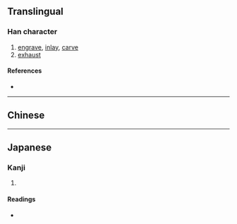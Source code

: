 {{character info/new}}
{{also|雕}}
==Translingual==

===Han character===
{{Han char|rn=96|rad=玉|as=08|sn=12|four=17120|canj=MGBGR|ids=⿰𤣩周}}

# [[engrave]], [[inlay]], [[carve]]
# [[exhaust]]

====References====
* {{Han ref|kx=0735.070|dkj=21074|dj=1147.050|hdz=21122.130|uh=7431|ud=29745|bh=DAA4|bd=55972}}

----

==Chinese==
{{zh-see|雕|v}}
----

==Japanese==

===Kanji===
{{ja-kanji|grade=|rs=玉08}}

# {{defn|lang=ja|sort=玉08}}

====Readings====
* {{ja-readings|on=[[ちょう]] (chō)|kun=|nanori=}}
